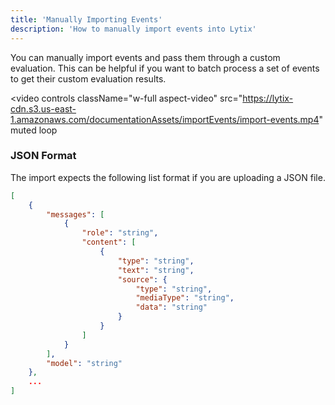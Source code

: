 ```yaml
---
title: 'Manually Importing Events'
description: 'How to manually import events into Lytix'
---
```


You can manually import events and pass them through a custom evaluation. This can be helpful if you want to batch process a set of events to get their custom evaluation results.


<video
  controls
  className="w-full aspect-video"
  src="https://lytix-cdn.s3.us-east-1.amazonaws.com/documentationAssets/importEvents/import-events.mp4"
  muted
  loop
></video>

### JSON Format

The import expects the following list format if you are uploading a JSON file.

```json
[
    {
        "messages": [
            {
                "role": "string",
                "content": [
                    {
                        "type": "string",
                        "text": "string",
                        "source": {
                            "type": "string",
                            "mediaType": "string",
                            "data": "string"
                        }
                    }
                ]
            }
        ],
        "model": "string"
    },
    ...
]
```